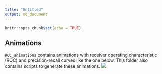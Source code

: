 ```yaml
---
title: "Untitled"
output: md_document
---
```


```r
knitr::opts_chunk$set(echo = TRUE)
```

## Animations

`ROC_animations` contains animations with receiver operating characteristic (ROC) and precision-recall curves like the one below. This folder also contains scripts to generate these animations.
![](ROC_animation/animations/ROC.gif)